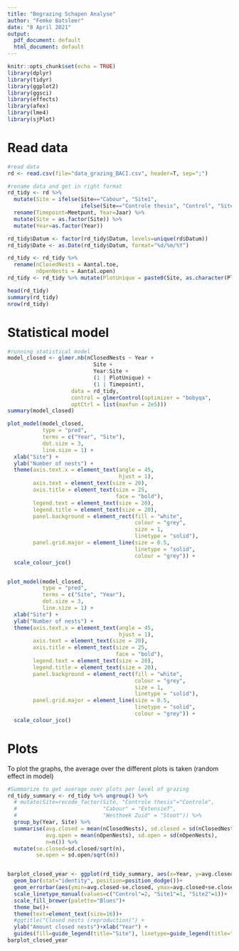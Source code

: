 ```yaml
---
title: "Begrazing Schapen Analyse"
author: "Femke Batsleer"
date: "8 April 2021"
output:
  pdf_document: default
  html_document: default
---
```


```r
knitr::opts_chunk$set(echo = TRUE)
library(dplyr)
library(tidyr)
library(ggplot2)
library(ggsci)
library(effects)
library(afex)
library(lme4)
library(sjPlot)
```

# Read data

```r
#read data
rd <- read.csv(file="data_grazing_BACI.csv", header=T, sep=";")

#rename data and get in right format
rd_tidy <- rd %>%
  mutate(Site = ifelse(Site=="Cabour", "Site1",
                       ifelse(Site=="Controle thesis", "Control", "Site2"))) %>%
  rename(Timepoint=Meetpunt, Year=Jaar) %>%
  mutate(Site = as.factor(Site)) %>%
  mutate(Year=as.factor(Year))

rd_tidy$Datum <- factor(rd_tidy$Datum, levels=unique(rd$Datum))
rd_tidy$Date <- as.Date(rd_tidy$Datum, format="%d/%m/%Y")

rd_tidy <- rd_tidy %>% 
  rename(nClosedNests = Aantal.toe,
         nOpenNests = Aantal.open)
rd_tidy <- rd_tidy %>% mutate(PlotUnique = paste0(Site, as.character(Plot)))

head(rd_tidy)
summary(rd_tidy)
nrow(rd_tidy)
```

# Statistical model

```r
#running statistical model
model_closed <- glmer.nb(nClosedNests ~ Year +
                           Site +
                           Year:Site +
                           (1 | PlotUnique) +
                           (1 | Timepoint),
                    data = rd_tidy,
                    control = glmerControl(optimizer = "bobyqa",
                    optCtrl = list(maxfun = 2e5)))
summary(model_closed)

plot_model(model_closed,
           type = "pred",
           terms = c("Year", "Site"),
           dot.size = 3,
           line.size = 1) +
  xlab("Site") +
  ylab("Number of nests") +
  theme(axis.text.x = element_text(angle = 45,
                                   hjust = 1),
        axis.text = element_text(size = 20),
        axis.title = element_text(size = 25,
                                  face = "bold"),
        legend.text = element_text(size = 20),
        legend.title = element_text(size = 20), 
        panel.background = element_rect(fill = "white",
                                        colour = "grey",
                                        size = 1,
                                        linetype = "solid"), 
        panel.grid.major = element_line(size = 0.5,
                                        linetype = "solid",
                                        colour = "grey")) +
  scale_colour_jco()


plot_model(model_closed,
           type = "pred",
           terms = c("Site", "Year"),
           dot.size = 3,
           line.size = 1) +
  xlab("Site") +
  ylab("Number of nests") +
  theme(axis.text.x = element_text(angle = 45,
                                   hjust = 1),
        axis.text = element_text(size = 20),
        axis.title = element_text(size = 25,
                                  face = "bold"),
        legend.text = element_text(size = 20),
        legend.title = element_text(size = 20), 
        panel.background = element_rect(fill = "white",
                                        colour = "grey",
                                        size = 1,
                                        linetype = "solid"), 
        panel.grid.major = element_line(size = 0.5,
                                        linetype = "solid",
                                        colour = "grey")) +
  scale_colour_jco()
```

# Plots

To plot the graphs, the average over the different plots is taken (random effect in model)

```r
#Summarize to get average over plots per level of grazing 
rd_tidy_summary <- rd_tidy %>% ungroup() %>%
  # mutate(Site=recode_factor(Site, "Controle thesis"="Controle",
  #                           "Cabour" = "Extensief",
  #                           "Westhoek Zuid" = "Stoot")) %>%
  group_by(Year, Site) %>%
  summarise(avg.closed = mean(nClosedNests), sd.closed = sd(nClosedNests),
            avg.open = mean(nOpenNests), sd.open = sd(nOpenNests),
            n=n()) %>%
  mutate(se.closed=sd.closed/sqrt(n),
         se.open = sd.open/sqrt(n))


barplot_closed_year <- ggplot(rd_tidy_summary, aes(x=Year, y=avg.closed, fill=Site))+
  geom_bar(stat="identity", position=position_dodge())+
  geom_errorbar(aes(ymin=avg.closed-se.closed, ymax=avg.closed+se.closed), width=.2, position=position_dodge(0.9))+ 
  scale_linetype_manual(values=c("Control"=2, "Site1"=1, "Site2"=1))+
  scale_fill_brewer(palette="Blues")+
  theme_bw()+
  theme(text=element_text(size=16))+
  #ggtitle("Closed nests (reproduction)") +
  ylab("Amount closed nests")+xlab("Year") +
  guides(fill=guide_legend(title="Site"), linetype=guide_legend(title="Site"))
barplot_closed_year
```

